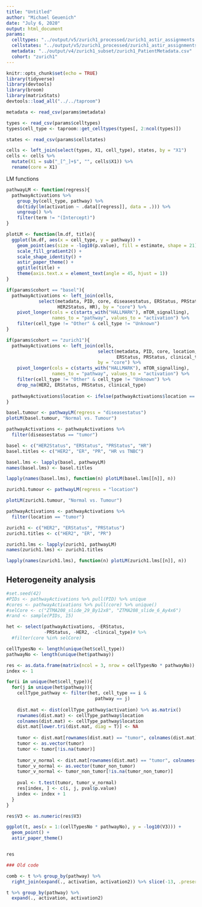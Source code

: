 ```yaml
---
title: "Untitled"
author: "Michael Geuenich"
date: "July 6, 2020"
output: html_document
params:
  celltypes: "../output/v5/zurich1_processed/zurich1_astir_assignments.csv"
  cellstates: "../output/v5/zurich1_processed/zurich1_astir_assignments_state.csv" 
  metadata: "../output/v4/zurich1_subset/zurich1_PatientMetadata.csv"
  cohort: "zurich1"
---
```


```r
knitr::opts_chunk$set(echo = TRUE)
library(tidyverse)
library(devtools)
library(broom)
library(matrixStats)
devtools::load_all("../../taproom")
```

```r
metadata <- read_csv(params$metadata)

types <- read_csv(params$celltypes)
types$cell_type <- taproom::get_celltypes(types[, 2:ncol(types)])

states <- read_csv(params$cellstates)

cells <- left_join(select(types, X1, cell_type), states, by = "X1")
cells <- cells %>% 
  mutate(X1 = sub("_[^_]+$", "", cells$X1)) %>% 
  rename(core = X1)
```

LM functions 
```r
pathwayLM <- function(regress){
  pathwayActivations %>% 
    group_by(cell_type, pathway) %>% 
    do(tidy(lm(activation ~ .data[[regress]], data = .))) %>% 
    ungroup() %>% 
    filter(term != "(Intercept)")
}

plotLM <- function(lm.df, title){
  ggplot(lm.df, aes(x = cell_type, y = pathway)) +
    geom_point(aes(size = -log10(p.value), fill = estimate, shape = 21)) +
    scale_fill_gradient2() + 
    scale_shape_identity() +
    astir_paper_theme() +
    ggtitle(title) +
    theme(axis.text.x = element_text(angle = 45, hjust = 1))
}
```

```r
if(params$cohort == "basel"){
  pathwayActivations <- left_join(cells, 
            select(metadata, PID, core, diseasestatus, ERStatus, PRStatus, 
                   HER2Status, HR), by = "core") %>% 
    pivot_longer(cols = c(starts_with("HALLMARK"), mTOR_signalling), 
                 names_to = "pathway", values_to = "activation") %>% 
    filter(cell_type != "Other" & cell_type != "Unknown")
}

if(params$cohort == "zurich1"){
  pathwayActivations <- left_join(cells,
                                  select(metadata, PID, core, location, HER2, 
                                         ERStatus, PRStatus, clinical_type), 
                                  by = "core") %>% 
    pivot_longer(cols = c(starts_with("HALLMARK"), mTOR_signalling), 
                 names_to = "pathway", values_to = "activation") %>% 
    filter(cell_type != "Other" & cell_type != "Unknown") %>% 
    drop_na(HER2, ERStatus, PRStatus, clinical_type)
  
  pathwayActivations$location <- ifelse(pathwayActivations$location == "[]", "non-tumor", "tumor")
}
```

```r
basel.tumour <- pathwayLM(regress = "diseasestatus")
plotLM(basel.tumour, "Normal vs. Tumour")

pathwayActivations <- pathwayActivations %>% 
  filter(diseasestatus == "tumor")

basel <- c("HER2Status", "ERStatus", "PRStatus", "HR")
basel.titles <- c("HER2", "ER", "PR", "HR vs TNBC")

basel.lms <- lapply(basel, pathwayLM)
names(basel.lms) <- basel.titles

lapply(names(basel.lms), function(n) plotLM(basel.lms[[n]], n))
```

```r
zurich1.tumour <- pathwayLM(regress = "location")

plotLM(zurich1.tumour, "Normal vs. Tumour")

pathwayActivations <- pathwayActivations %>% 
  filter(location == "tumor")

zurich1 <- c("HER2", "ERStatus", "PRStatus")
zurich1.titles <- c("HER2", "ER", "PR")

zurich1.lms <- lapply(zurich1, pathwayLM)
names(zurich1.lms) <- zurich1.titles

lapply(names(zurich1.lms), function(n) plotLM(zurich1.lms[[n]], n))
```



## Heterogeneity analysis
```r
#set.seed(42)
#PIDs <- pathwayActivations %>% pull(PID) %>% unique
#cores <- pathwayActivations %>% pull(core) %>% unique()
#selCore <- c("ZTMA208_slide_29_By12x8", "ZTMA208_slide_6_Ay4x6")
#rand <- sample(PIDs, 15)

het <- select(pathwayActivations, -ERStatus, 
              -PRStatus, -HER2, -clinical_type)# %>% 
  #filter(core %in% selCore)

cellTypesNo <- length(unique(het$cell_type))
pathwayNo <- length(unique(het$pathway))

res <- as.data.frame(matrix(ncol = 3, nrow = cellTypesNo * pathwayNo))
index <- 1

for(i in unique(het$cell_type)){
  for(j in unique(het$pathway)){
    cellType_pathway <- filter(het, cell_type == i & 
                                 pathway == j)
    
    dist.mat <- dist(cellType_pathway$activation) %>% as.matrix()
    rownames(dist.mat) <- cellType_pathway$location
    colnames(dist.mat) <- cellType_pathway$location
    dist.mat[lower.tri(dist.mat, diag = T)] <- NA
    
    tumor <- dist.mat[rownames(dist.mat) == "tumor", colnames(dist.mat) == "tumor"]
    tumor <- as.vector(tumor)
    tumor <- tumor[!is.na(tumor)]
    
    tumor_v_normal <- dist.mat[rownames(dist.mat) == "tumor", colnames(dist.mat) == "non-tumor"]
    tumor_v_normal <- as.vector(tumor_non_tumor)
    tumor_v_normal <- tumor_non_tumor[!is.na(tumor_non_tumor)]
    
    pval <- t.test(tumor, tumor_v_normal)
    res[index, ] <- c(i, j, pval$p.value)
    index <- index + 1
  }
}

res$V3 <- as.numeric(res$V3)

ggplot(t, aes(x = 1:(cellTypesNo * pathwayNo), y = -log10(V3))) +
  geom_point() +
  astir_paper_theme()


res
```

```r
### Old code

comb <- t %>% group_by(pathway) %>% 
  right_join(expand(., activation, activation2)) %>% slice(-13, .preserve = T)

t %>% group_by(pathway) %>% 
  expand(., activation, activation2)
```







